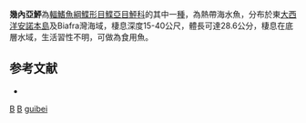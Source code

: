 {{Speciesbox
| genus = Bothus
| species = guibei
| status = NE
| status_system = IUCN3.1
| authority = [[Stauch|Stauch]], 1966
| synonyms = 
}}

'''幾內亞鮃'''為[[輻鰭魚綱|輻鰭魚綱]][[鰈形目|鰈形目]][[鰈亞目|鰈亞目]][[鮃科|鮃科]]的其中一[[種|種]]，為熱帶海水魚，分布於東[[大西洋|大西洋]][[安諾本島|安諾本島]]及Biafra灣海域，棲息深度15-40公尺，體長可達28.6公分，棲息在底層水域，生活習性不明，可做為食用魚。

==参考文献==
*{{FishBase_species|genus=Bothus|species=guibei |year=2014|month=4}}

{{taxonbar}}

[[Category:1966年描述的鱼类|B]]
[[Category:食用魚|B]]
[[Category:鮃屬|guibei]]
